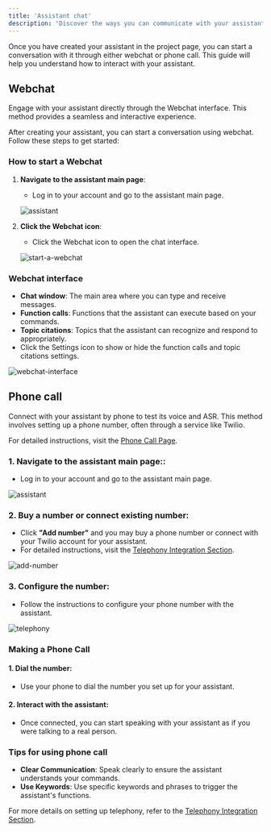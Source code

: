 ```yaml
---
title: 'Assistant chat'
description: 'Discover the ways you can communicate with your assistant using Webchat or phone calls.'
---
```


Once you have created your assistant in the project page, you can start a conversation with it through either webchat or phone call. This guide will help you understand how to interact with your assistant.

## Webchat

Engage with your assistant directly through the Webchat interface. This method provides a seamless and interactive experience.

After creating your assistant, you can start a conversation using webchat. Follow these steps to get started:

### How to start a Webchat

1. **Navigate to the assistant main page**:
   - Log in to your account and go to the assistant main page.

   ![assistant](/images/02-03-02-01-assistant.png)

2. **Click the Webchat icon**:
   - Click the Webchat icon to open the chat interface.

   ![start-a-webchat](/images/02-03-02-02-start-a-webchat.png)

### Webchat interface

- **Chat window**: The main area where you can type and receive messages.
- **Function calls**: Functions that the assistant can execute based on your commands.
- **Topic citations**: Topics that the assistant can recognize and respond to appropriately.
- Click the Settings icon to show or hide the function calls and topic citations settings.

![webchat-interface](/images/02-03-02-03-webchat-interface.png)

## Phone call

Connect with your assistant by phone to test its voice and ASR. This method involves setting up a phone number, often through a service like Twilio.

For detailed instructions, visit the [Phone Call Page](/voice/introduction).

### 1. **Navigate to the assistant main page**::
   - Log in to your account and go to the assistant main page.

   ![assistant](/images/02-03-03-01-assistant.png)

### 2. **Buy a number or connect existing number**:
   - Click **"Add number"** and you may buy a phone number or connect with your Twilio account for your assistant.
   - For detailed instructions, visit the [Telephony Integration Section](/telephony/introduction).

   ![add-number](/images/02-03-03-02-add-number.png)

### 3. **Configure the number**:
   - Follow the instructions to configure your phone number with the assistant.

   ![telephony](/images/02-03-03-03-telephony.png)

### Making a Phone Call

#### 1. **Dial the number**:
   - Use your phone to dial the number you set up for your assistant.

#### 2. **Interact with the assistant**:
   - Once connected, you can start speaking with your assistant as if you were talking to a real person.

### Tips for using phone call

- **Clear Communication**: Speak clearly to ensure the assistant understands your commands.
- **Use Keywords**: Use specific keywords and phrases to trigger the assistant's functions.

For more details on setting up telephony, refer to the [Telephony Integration Section](/telephony/introduction).

